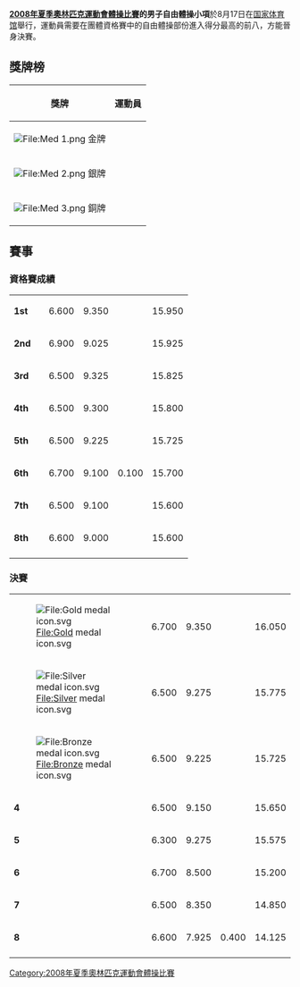 {{2008年夏季奥林匹克运动会体操比赛}}
'''[[2008年夏季奧林匹克運動會體操比賽|2008年夏季奧林匹克運動會體操比賽]]的男子自由體操小項'''於8月17日在[[国家体育馆|国家体育馆]]舉行，運動員需要在團體資格賽中的自由體操部份進入得分最高的前八，方能晉身決賽。

== 獎牌榜 ==
{| class="wikitable"
|- bgcolor="#efefef"
!align="center"|獎牌
!align="center"|運動員
|-
| bgcolor="gold" | [[File:Med_1.png|File:Med 1.png]] 金牌
|{{flagIOCathlete|[[鄒凱|鄒凱]]|CHN|2008年夏季}}
|-
| bgcolor="silver" | [[File:Med_2.png|File:Med 2.png]] 銀牌
|{{flagIOCathlete|[[赫尔维·德费尔|赫尔维·德费尔]]|ESP|2008年夏季}}
|-
| bgcolor="cc9966" | [[File:Med_3.png|File:Med 3.png]] 銅牌
|{{flagIOCathlete|[[安東·戈洛楚茨科夫|安東·戈洛楚茨科夫]]|RUS|2008年夏季}}
|}

== 賽事 ==
=== 資格賽成績 ===
{| {{AG-score}}
|-
| '''1st'''
| {{flagIOCathlete|[[迭戈·伊波利托|迭戈·伊波利托]]|BRA|2008年夏季}}
| 6.600
| 9.350
|
| 15.950
|-
| '''2nd'''
| {{flagIOCathlete|[[马里安·德勒古列斯库|马里安·德勒古列斯库]]|ROU|2008年夏季}}
| 6.900
| 9.025
|
| 15.925
|-
| '''3rd'''
| {{flagIOCathlete|[[赫尔维·德费尔|赫尔维·德费尔]]|ESP|2008年夏季}}
| 6.500
| 9.325
|
| 15.825
|-
| '''4th'''
| {{flagIOCathlete|[[法比安·汉布钦|法比安·汉布钦]]|GER|2008年夏季}}
| 6.500
| 9.300
|
| 15.800
|-
| '''5th'''
| {{flagIOCathlete|[[内村航平|内村航平]]|JPN|2008年夏季}}
| 6.500
| 9.225
|
| 15.725
|-
| '''6th'''
| {{flagIOCathlete|[[鄒凱|鄒凱]]|CHN|2008年夏季}}
| 6.700
| 9.100
| 0.100
| 15.700
|-
| '''7th'''
| {{flagIOCathlete|[[安东·戈洛楚茨科夫|安东·戈洛楚茨科夫]]|RUS|2008年夏季}}
| 6.500
| 9.100
| 
| 15.600
|-
| '''8th'''
| {{flagIOCathlete|[[亚力山大·沙季洛夫|亚力山大·沙季洛夫]]|ISR|2008年夏季}}
| 6.600
| 9.000
|
| 15.600
|-
|}


=== 決賽 ===
{| {{AG-score}}
|-
| [[File:Gold_medal_icon.svg|File:Gold medal icon.svg]]
| {{flagIOCathlete|[[鄒凱|鄒凱]]|CHN|2008年夏季}}
| 6.700
| 9.350
|
| 16.050
|-
| [[File:Silver_medal_icon.svg|File:Silver medal icon.svg]]
| {{flagIOCathlete|[[赫尔维·德费尔|赫尔维·德费尔]]|ESP|2008年夏季}}
| 6.500
| 9.275
|
| 15.775
|-
| [[File:Bronze_medal_icon.svg|File:Bronze medal icon.svg]]
| {{flagIOCathlete|[[安东·戈洛楚茨科夫|安东·戈洛楚茨科夫]]|RUS|2008年夏季}}
| 6.500
| 9.225
|
| 15.725
|-
| '''4'''
| {{flagIOCathlete|[[法比安·汉布钦|法比安·汉布钦]]|GER|2008年夏季}}
| 6.500
| 9.150
|
| 15.650
|-
| '''5'''
| {{flagIOCathlete|[[内村航平|内村航平]]|JPN|2008年夏季}}
| 6.300
| 9.275
|
| 15.575
|-
| '''6'''
| {{flagIOCathlete|[[迭戈·伊波利托|迭戈·伊波利托]]|BRA|2008年夏季}}
| 6.700
| 8.500
| 
| 15.200
|-
| '''7'''
| {{flagIOCathlete|[[马里安·德勒古列斯库|马里安·德勒古列斯库]]|ROU|2008年夏季}}
| 6.500
| 8.350
| 
| 14.850
|-
| '''8'''
| {{flagIOCathlete|[[亚力山大·沙季洛夫|亚力山大·沙季洛夫]]|ISR|2008年夏季}}
| 6.600
| 7.925
| 0.400
| 14.125
|-
|}

{{2008BeijingOlympics}}

[[Category:2008年夏季奧林匹克運動會體操比賽|Category:2008年夏季奧林匹克運動會體操比賽]]